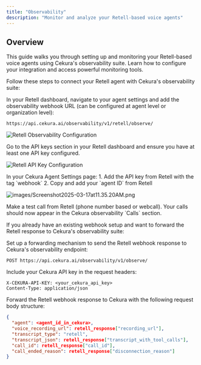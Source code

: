 ```yaml
---
title: "Observability"
description: "Monitor and analyze your Retell-based voice agents"
---
```


## Overview

This guide walks you through setting up and monitoring your Retell-based voice agents using Cekura's observability suite. Learn how to configure your integration and access powerful monitoring tools.

<Tabs>
<Tab title="No-code from Retell">

Follow these steps to connect your Retell agent with Cekura's observability suite:

<Steps>
<Step title="Configure webhook URL in Retell">
In your Retell dashboard, navigate to your agent settings and add the observability webhook URL (can be configured at agent level or organization level):

```
https://api.cekura.ai/observability/v1/retell/observe/
```

![Retell Observability Configuration](/images/retell-observe.png)
</Step>

<Step title="Verify Retell API key">
Go to the API keys section in your Retell dashboard and ensure you have at least one API key configured.

![Retell API Key Configuration](/images/retellapikey.png)
</Step>

<Step title="Add credentials to Cekura">
In your Cekura Agent Settings page:
1. Add the API key from Retell with the tag `webhook`
2. Copy and add your `agent ID` from Retell

![images/Screenshot2025-03-17at11.35.20AM.png](/images/Screenshot2025-03-17at11.35.20AM.png)
</Step>

<Step title="Test your integration">
Make a test call from Retell (phone number based or webcall). Your calls should now appear in the Cekura observability `Calls` section.
</Step>
</Steps>

</Tab>
<Tab title="Forwarding Retell response">

If you already have an existing webhook setup and want to forward the Retell response to Cekura's observability suite:

<Steps>

<Step title="Configure forwarding endpoint">
Set up a forwarding mechanism to send the Retell webhook response to Cekura's observability endpoint:

```
POST https://api.cekura.ai/observability/v1/observe/
```
</Step>

<Step title="Add authentication headers">
Include your Cekura API key in the request headers:

```
X-CEKURA-API-KEY: <your_cekura_api_key>
Content-Type: application/json
```
</Step>

<Step title="Forward the request body">
Forward the Retell webhook response to Cekura with the following request body structure:

```json
{
  "agent": <agent_id_in_cekura>,
  "voice_recording_url": retell_response["recording_url"],
  "transcript_type": "retell",
  "transcript_json": retell_response["transcript_with_tool_calls"],
  "call_id": retell_response["call_id"],
  "call_ended_reason": retell_response["disconnection_reason"]
}
```
</Step>
</Steps>

</Tab>
</Tabs>